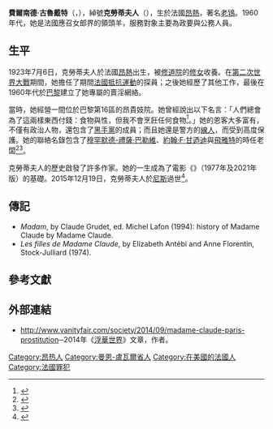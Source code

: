 {{noteTA
|T=zh-cn:克洛德夫人;zh-tw:克勞蒂夫人;
|1=zh-cn:克洛德夫人;zh-tw:克勞蒂夫人;
}}
'''費爾南德·古魯戴特'''（{{lang-fr|Fernande Grudet}}，{{bd|1923年|7月6日|2015年|12月15日}}），綽號'''克勞蒂夫人'''（{{lang-fr|Madame Claude}}），生於法國[[昂熱|昂熱]]，著名[[老鴇|老鴇]]。1960年代，她是法國應召女郎界的領頭羊，服務對象主要為政要與公務人員。

==生平==
1923年7月6日，克勞蒂夫人於法國[[昂熱|昂熱]]出生，被[[修道院|修道院]]的[[修女|修女]]收養。在[[第二次世界大戰|第二次世界大戰]]期間，她擔任了{{link-en|法國軍事管制|German military administration in occupied France during World War II|德國佔領法國}}期間[[法國抵抗運動|法國抵抗運動]]的探員；之後她經歷了其他工作，最後在1960年代於[[巴黎|巴黎]]建立了她專屬的賣淫網絡。

當時，她經營一間位於巴黎第16區的昂貴妓院。她曾經說出以下名言：「人們總會為了這兩樣東西付錢：食物與性，但我不會烹飪任何食物<ref name="Mulholland">{{cite news|last=Mulholland|first=Rory|url=http://www.telegraph.co.uk/news/worldnews/europe/france/12064343/Madame-Claude-Frances-most-famous-brothel-owner-dies.html?utm_source=dlvr.it&utm_medium=twitter|title=Madame Claude, France's most famous brothel owner, dies|work=The Daily Telegraph|date=22 December 2015|accessdate=22 December 2015|archive-date=2015-12-24|archive-url=https://web.archive.org/web/20151224103326/http://www.telegraph.co.uk/news/worldnews/europe/france/12064343/Madame-Claude-Frances-most-famous-brothel-owner-dies.html?utm_source=dlvr.it&utm_medium=twitter|dead-url=no}}</ref>。」她的恩客大多富有，不僅有政治人物，還包含了[[黑手黨|黑手黨]]的成員；而且她還是警方的[[線人|線人]]，而受到高度保護。她的聯絡名錄包含了[[穆罕默德-禮薩·巴勒維|穆罕默德-禮薩·巴勒維]]、[[約翰·F·甘迺迪|約翰·F·甘迺迪]]與[[飛雅特|飛雅特]]的時任老闆{{link-en|詹尼·阿涅利|Gianni Agnelli}}<ref name="VF2014">{{cite news|url=http://www.vanityfair.com/news/2014/08/madame-claude-paris-prostitution|title=The Infamous Madame Claude and Her High-Profile Client List|work=Vanity Fair|date=8 August 2014|accessdate=22 December 2015|archive-date=2015-12-23|archive-url=https://web.archive.org/web/20151223224047/http://www.vanityfair.com/news/2014/08/madame-claude-paris-prostitution|dead-url=no}}</ref><ref name="Dailymail">{{cite news|last=Bloom, Dany|first=Annabel Fenwick Elliott|3=|url=http://www.dailymail.co.uk/news/article-2720038/High-class-Paris-brothel-owner-Madame-Claude-reveals-A-list-clients-including-JFK-wanted-Jackie-lookalike-hot.html|title=High-class Paris brothel owner Madame Claude reveals all about A-list clients including JFK (who wanted a Jackie lookalike 'but hot')|work=Daily mail|date=9 August 2014|accessdate=9 August 2014|archive-date=2015-12-24|archive-url=https://web.archive.org/web/20151224000208/http://www.dailymail.co.uk/news/article-2720038/High-class-Paris-brothel-owner-Madame-Claude-reveals-A-list-clients-including-JFK-wanted-Jackie-lookalike-hot.html|dead-url=no}}</ref>。

克勞蒂夫人的歷史啟發了許多作家。她的一生成為了電影《{{link-en|克勞蒂夫人 (電影)|The French Woman|克勞蒂夫人}}》（1977年及2021年版）的基礎。2015年12月19日，克勞蒂夫人於[[尼斯|尼斯]]過世<ref>{{cite web|url=http://www.lefigaro.fr/flash-actu/2015/12/22/97001-20151222FILWWW00037-deces-de-la-celebre-proxenete-madame-claude.php|title=Décès de la célèbre proxénète Madame Claude|work=Le Figaro|accessdate=22 December 2015|archive-date=2015-12-24|archive-url=https://web.archive.org/web/20151224090644/http://www.lefigaro.fr/flash-actu/2015/12/22/97001-20151222FILWWW00037-deces-de-la-celebre-proxenete-madame-claude.php|dead-url=no}}</ref>。

==傳記==
* ''Madam'', by Claude Grudet, ed. Michel Lafon (1994): history of Madame Claude by Madame Claude.
* ''Les filles de Madame Claude'', by Elizabeth Antébi and Anne Florentin, Stock-Julliard (1974).

==參考文獻==
{{reflist}}

==外部連結==
* http://www.vanityfair.com/society/2014/09/madame-claude-paris-prostitution{{Wayback|url=http://www.vanityfair.com/society/2014/09/madame-claude-paris-prostitution |date=20150121041912 }}─2014年《[[浮華世界_(雜誌)|浮華世界]]》文章，作者{{link-en|威廉·史戴迪恩|William Stadiem}}。

{{authority control}}
{{DEFAULTSORT:Claude, Madame}}

[[Category:昂热人|Category:昂热人]]
[[Category:曼恩-盧瓦爾省人|Category:曼恩-盧瓦爾省人]]
[[Category:在美國的法國人|Category:在美國的法國人]]
[[Category:法國罪犯|Category:法國罪犯]]